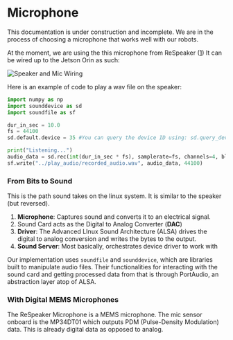 
# Microphone

<Callout type="warning" emoji="⚠️">
  This documentation is under construction and incomplete. We are in the process
  of choosing a microphone that works well with our robots.
</Callout>


At the moment, we are using the this microphone from ReSpeaker ([1](https://www.seeedstudio.com/ReSpeaker-Mic-Array-v2-0.html))
It can be wired up to the Jetson Orin as such:

<Image src={speaker_and_mic_wiring} alt="Speaker and Mic Wiring" width={250} height={156} />

Here is an example of code to play a wav file on the speaker:

```python
import numpy as np
import sounddevice as sd
import soundfile as sf

dur_in_sec = 10.0
fs = 44100
sd.default.device = 35 #You can query the device ID using: sd.query_devices(). It should be selected to ALSA default.

print("Listening...")
audio_data = sd.rec(int(dur_in_sec * fs), samplerate=fs, channels=4, blocking=True)
sf.write("../play_audio/recorded_audio.wav", audio_data, 44100)

```

### From Bits to Sound

This is the path sound takes on the linux system. It is similar to the speaker (but reversed).

1. **Microphone**: Captures sound and converts it to an electrical signal.
2. Sound Card acts as the Digital to Analog Converter (**DAC**)
3. **Driver**: The Advanced LInux Sound Architecture (ALSA) drives the digital 
to analog conversion and writes the bytes to the output.
4. **Sound Server**: Most basically, orchestrates device driver to work with 

Our implementation uses `soundfile` and `sounddevice`, which are libraries built to 
manipulate audio files. Their functionalities for interacting with the sound card and 
getting processed data from that is through PortAudio, an abstraction layer atop of ALSA.

### With Digital MEMS Microphones
The ReSpeaker Microphone is a MEMS microphone. The mic sensor onboard is the MP34DT01 
which outputs PDM (Pulse-Density Modulation) data. This is already digital data as opposed 
to analog.

